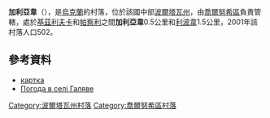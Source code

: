 {{coord|50|14|14|N|32|53|59|E|scale:100000_region:UA|display=title}}

'''加利亞韋'''（{{lang-uk|Галяве}}），是[[烏克蘭|烏克蘭]]的村落，位於該國中部[[波爾塔瓦州|波爾塔瓦州]]，由[[喬爾努希區|喬爾努希區]]負責管轄，處於[[基茲利夫卡|基茲利夫卡]]和[[帕察利|帕察利]]之間'''加利亞韋'''0.5公里和[[利波韋_(喬爾努希區)|利波韋]]1.5公里，2001年該村落人口502。

==參考資料==
* [http://gska2.rada.gov.ua/pls/z7502/A005?rdat1=24.11.2008&rf7571=26826 картка]{{dead link|date=2017年11月 |bot=InternetArchiveBot |fix-attempted=yes }}
* [http://weather.in.ua/ua/poltavskaja/4860 Погода в селі Галяве]{{Wayback|url=http://weather.in.ua/ua/poltavskaja/4860 |date=20111219203749 }}

{{DEFAULTSORT:Галяве}}
[[Category:波爾塔瓦州村落|Category:波爾塔瓦州村落]]
[[Category:喬爾努希區村落|Category:喬爾努希區村落]]


{{Poltava-geo-stub}}